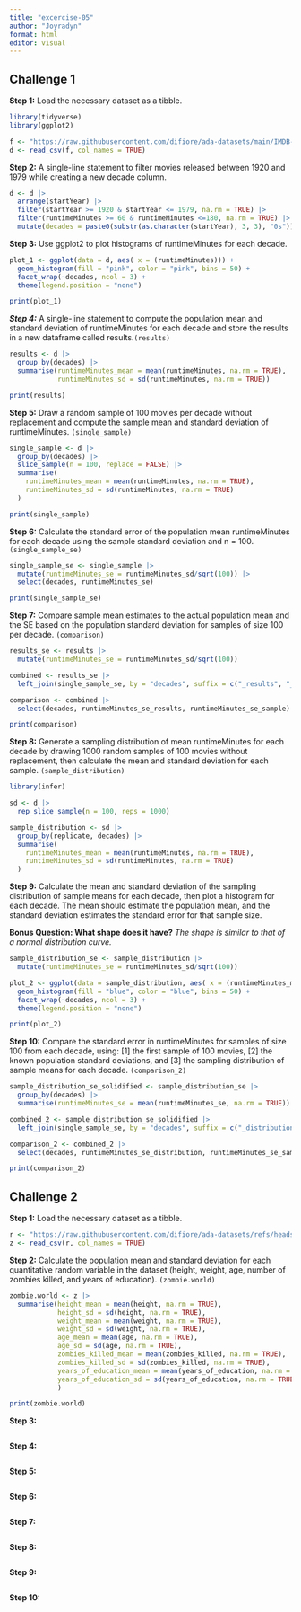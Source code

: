 ```yaml
---
title: "excercise-05"
author: "Joyradyn"
format: html
editor: visual
---
```


## Challenge 1

**Step 1:** Load the necessary dataset as a tibble.

```r
library(tidyverse)
library(ggplot2)

f <- "https://raw.githubusercontent.com/difiore/ada-datasets/main/IMDB-movies.csv"
d <- read_csv(f, col_names = TRUE)
```

**Step 2:** A single-line statement to filter movies released between 1920 and 1979 while creating a new decade column.

```r
d <- d |>
  arrange(startYear) |>
  filter(startYear >= 1920 & startYear <= 1979, na.rm = TRUE) |>
  filter(runtimeMinutes >= 60 & runtimeMinutes <=180, na.rm = TRUE) |>
  mutate(decades = paste0(substr(as.character(startYear), 3, 3), "0s"))
```

**Step 3:** Use ggplot2 to plot histograms of runtimeMinutes for each decade.

```r
plot_1 <- ggplot(data = d, aes( x = (runtimeMinutes))) +
  geom_histogram(fill = "pink", color = "pink", bins = 50) +
  facet_wrap(~decades, ncol = 3) +
  theme(legend.position = "none")

print(plot_1)
```

***Step 4:*** A single-line statement to compute the population mean and standard deviation of runtimeMinutes for each decade and store the results in a new dataframe called results.`(results)`

```r
results <- d |>
  group_by(decades) |>
  summarise(runtimeMinutes_mean = mean(runtimeMinutes, na.rm = TRUE), 
            runtimeMinutes_sd = sd(runtimeMinutes, na.rm = TRUE))

print(results)
```

**Step 5:** Draw a random sample of 100 movies per decade without replacement and compute the sample mean and standard deviation of runtimeMinutes. `(single_sample)`

```r
single_sample <- d |>
  group_by(decades) |>                         
  slice_sample(n = 100, replace = FALSE) |>
  summarise(
    runtimeMinutes_mean = mean(runtimeMinutes, na.rm = TRUE),
    runtimeMinutes_sd = sd(runtimeMinutes, na.rm = TRUE)
  )

print(single_sample)
```

**Step 6:** Calculate the standard error of the population mean runtimeMinutes for each decade using the sample standard deviation and n = 100. `(single_sample_se)`

```r
single_sample_se <- single_sample |>
  mutate(runtimeMinutes_se = runtimeMinutes_sd/sqrt(100)) |>
  select(decades, runtimeMinutes_se)

print(single_sample_se)
```

**Step 7:** Compare sample mean estimates to the actual population mean and the SE based on the population standard deviation for samples of size 100 per decade. `(comparison)`

```r
results_se <- results |>
  mutate(runtimeMinutes_se = runtimeMinutes_sd/sqrt(100))

combined <- results_se |>
  left_join(single_sample_se, by = "decades", suffix = c("_results", "_sample"))

comparison <- combined |> 
  select(decades, runtimeMinutes_se_results, runtimeMinutes_se_sample)

print(comparison)
```

**Step 8:** Generate a sampling distribution of mean runtimeMinutes for each decade by drawing 1000 random samples of 100 movies without replacement, then calculate the mean and standard deviation for each sample. `(sample_distribution)`

```r
library(infer)

sd <- d |>
  rep_slice_sample(n = 100, reps = 1000)

sample_distribution <- sd |>
  group_by(replicate, decades) |>
  summarise(
    runtimeMinutes_mean = mean(runtimeMinutes, na.rm = TRUE),
    runtimeMinutes_sd = sd(runtimeMinutes, na.rm = TRUE)
  )
```

**Step 9:** Calculate the mean and standard deviation of the sampling distribution of sample means for each decade, then plot a histogram for each decade. The mean should estimate the population mean, and the standard deviation estimates the standard error for that sample size.

**Bonus Question: What shape does it have?** *The shape is similar to that of a normal distribution curve.*

```r
sample_distribution_se <- sample_distribution |>
  mutate(runtimeMinutes_se = runtimeMinutes_sd/sqrt(100))

plot_2 <- ggplot(data = sample_distribution, aes( x = (runtimeMinutes_mean))) +
  geom_histogram(fill = "blue", color = "blue", bins = 50) +
  facet_wrap(~decades, ncol = 3) +
  theme(legend.position = "none")

print(plot_2)
```

**Step 10:** Compare the standard error in runtimeMinutes for samples of size 100 from each decade, using: \[1\] the first sample of 100 movies, \[2\] the known population standard deviations, and \[3\] the sampling distribution of sample means for each decade. `(comparison_2)`

```r
sample_distribution_se_solidified <- sample_distribution_se |>
  group_by(decades) |>
  summarise(runtimeMinutes_se = mean(runtimeMinutes_se, na.rm = TRUE))

combined_2 <- sample_distribution_se_solidified |>
  left_join(single_sample_se, by = "decades", suffix = c("_distribution", "_sample"))

comparison_2 <- combined_2 |> 
  select(decades, runtimeMinutes_se_distribution, runtimeMinutes_se_sample)

print(comparison_2)
```

## Challenge 2

**Step 1:** Load the necessary dataset as a tibble.

```r
r <- "https://raw.githubusercontent.com/difiore/ada-datasets/refs/heads/main/zombies.csv"
z <- read_csv(r, col_names = TRUE)
```

**Step 2:** Calculate the population mean and standard deviation for each quantitative random variable in the dataset (height, weight, age, number of zombies killed, and years of education). `(zombie.world)`

```r
zombie.world <- z |>
  summarise(height_mean = mean(height, na.rm = TRUE), 
            height_sd = sd(height, na.rm = TRUE),
            weight_mean = mean(weight, na.rm = TRUE), 
            weight_sd = sd(weight, na.rm = TRUE),
            age_mean = mean(age, na.rm = TRUE), 
            age_sd = sd(age, na.rm = TRUE),
            zombies_killed_mean = mean(zombies_killed, na.rm = TRUE), 
            zombies_killed_sd = sd(zombies_killed, na.rm = TRUE),
            years_of_education_mean = mean(years_of_education, na.rm = TRUE), 
            years_of_education_sd = sd(years_of_education, na.rm = TRUE),
            )

print(zombie.world)

```

**Step 3:**

```r


```

**Step 4:**

```r


```

**Step 5:**

```r


```

**Step 6:**

```r


```

**Step 7:**

```r


```

**Step 8:**

```r


```

**Step 9:**

```r


```

**Step 10:**

```r


```
